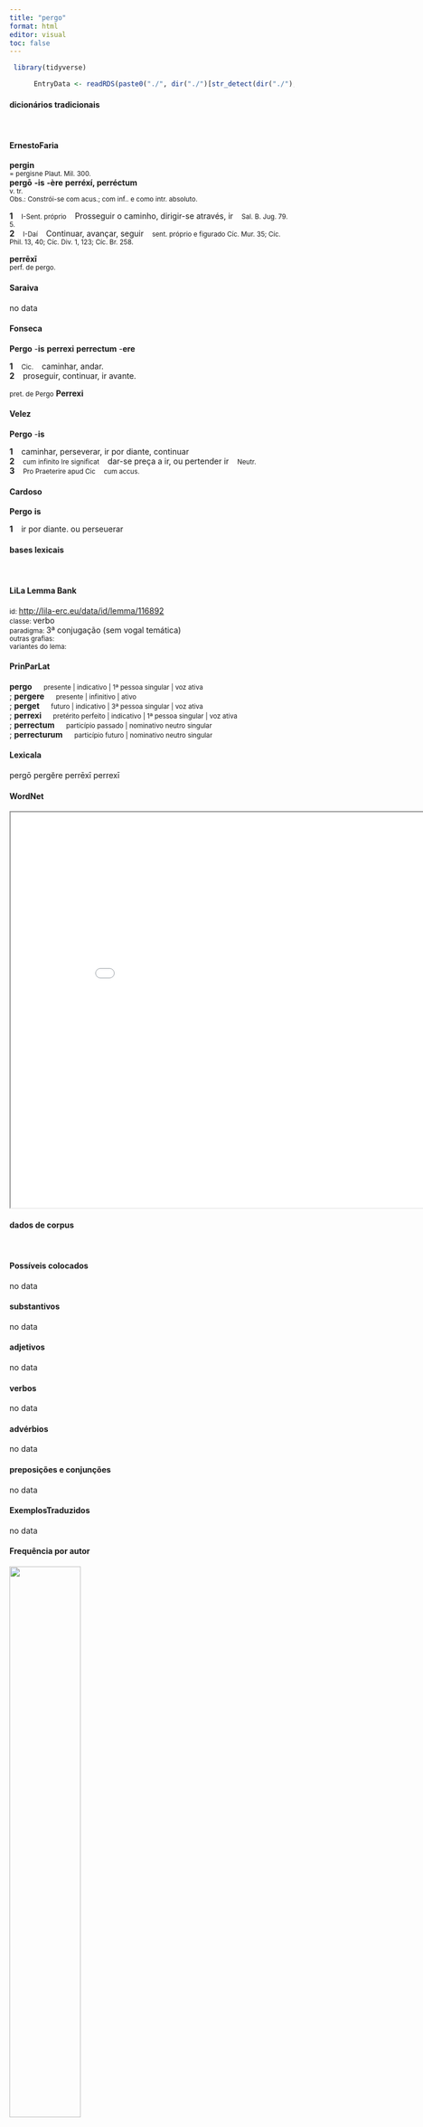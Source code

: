 ```yaml
---
title: "pergo"
format: html
editor: visual
toc: false
---
```



```r
 library(tidyverse) 

      EntryData <- readRDS(paste0("./", dir("./")[str_detect(dir("./"), "_xx112-101-114-103-111xx_.rds")]))

```


#### dicionários tradicionais

&emsp;




::: panel-tabset

#### ErnestoFaria

<b>pergin</b> <br> <small>= pergisne Plaut. Mil. 300.</small> <br> <small></small> 
 <b>pergō</b> <b>-is</b> <b>-ère</b> <b>perréxí, perréctum</b> <br> <small>v. tr.</small> <br> <small>Obs.: Constrói-se com acus.; com inf.. e como intr. absoluto.</small>   <p> <b>1</b> &ensp; <small>I-Sent. próprio</small> &ensp; Prosseguir o caminho, dirigir-se através, ir &ensp; <small>Sal. B. Jug. 79. 5.</small> <br> <b>2</b> &ensp; <small>I-Daí</small> &ensp; Continuar, avançar, seguir &ensp; <small>sent. próprio e figurado Cíc. Mur. 35; Cíc. Phil. 13, 40; Cíc. Div. 1, 123; Cíc. Br. 258.</small> </p> 
 <b>perrēxī</b> <br> <small>perf. de pergo.</small> <br> <small></small>




#### Saraiva

no data




#### Fonseca

<b>Pergo</b> -<b>is</b> <b>perrexi</b> <b>perrectum</b> -<b>ere</b>   <p> <b>1</b> &ensp; <small>Cic.</small> &ensp; caminhar, andar. <br> <b>2</b> &ensp; proseguir, continuar, ir avante. </p> 
 <small>pret. de Pergo</small> <b>Perrexi</b>




#### Velez

<b>Pergo</b> -<b>is</b>   <p> <b>1</b> &ensp; caminhar, perseverar, ir por diante, continuar <br> <b>2</b> &ensp; <small>cum infinito Ire significat</small> &ensp; dar-se preça a ir, ou pertender ir &ensp; <small>Neutr.</small> <br> <b>3</b> &ensp; <small>Pro Praeterire apud Cic</small> &ensp; <small>cum accus.</small> </p>




#### Cardoso

<b>Pergo</b> <b>is</b>   <p> <b>1</b> &ensp; ir por diante. ou perseuerar </p>


:::



#### bases lexicais

&emsp;






::: panel-tabset

#### LiLa Lemma Bank

<small> id: </small> <a href=' http://lila-erc.eu/data/id/lemma/116892 ' target="_blank"> http://lila-erc.eu/data/id/lemma/116892 </a> <br>
<small> classe: </small> verbo    <br>
<small> paradigma: </small> 3ª conjugação (sem vogal temática) <br>
<small> outras grafias: </small>  <br>
<small> variantes do lema: </small>  <br>





#### PrinParLat

<b> pergo </b>&emsp;<small> presente | indicativo | 1ª pessoa singular | voz ativa </small><br>
; <b> pergere </b>&emsp;<small> presente | infinitivo | ativo </small><br>
; <b> perget </b>&emsp;<small> futuro | indicativo | 3ª pessoa singular | voz ativa </small><br>
; <b> perrexi </b>&emsp;<small> pretérito perfeito | indicativo | 1ª pessoa singular | voz ativa </small><br>
; <b> perrectum </b>&emsp;<small> particípio passado | nominativo neutro singular </small><br>
; <b> perrecturum </b>&emsp;<small> particípio futuro | nominativo neutro singular </small><br>





#### Lexicala

pergō 
 pergĕre 
 perrēxī 
 perrexī




#### WordNet

<iframe width='900' height='700' src='Media/Tree__xx112-101-114-103-111xx__sem_type_lexemes_pt.html'>

</iframe>


:::



#### dados de corpus

&emsp;




::: panel-tabset

#### Possíveis colocados

no data




#### substantivos

no data




#### adjetivos

no data




#### verbos

no data




#### advérbios

no data




#### preposições e conjunções

no data


:::



::: panel-tabset

#### ExemplosTraduzidos

no data




#### Frequência por autor

![](./Media/barchart__xx112-101-114-103-111xx__lemma_BY_author_Frequencies.webp){width=50% fig-alt='This charts plots the frequency of lemma by author_Frequencies. The Vergilius subcorpus registers the highest normalized frequency, with the value of 5.79 and an absolute frequency of 3. The Tacitus subcorpus follows, with a normalized frequency of 3.43 and an absolute frequency of 1. the subcorpus with the least normalized frequency is Ovidius with the normalized value of 0 and an absolute freqeuncy of 0. here are all the values: subcorpus: Caesar ; normalized frequency: 1 ; absolute frequency: 0.377672029609487. subcorpus: Cicero ; normalized frequency: 11 ; absolute frequency: 0.685255787296604. subcorpus: Horatius ; normalized frequency: 1 ; absolute frequency: 0.888020602077968. subcorpus: Ovidius ; normalized frequency: 0 ; absolute frequency: 0. subcorpus: Phaedrus ; normalized frequency: 0 ; absolute frequency: 0. subcorpus: Sallustius ; normalized frequency: 1 ; absolute frequency: 0.927557740469344. subcorpus: Seneca ; normalized frequency: 2 ; absolute frequency: 0.373266643026446. subcorpus: Suetonius ; normalized frequency: 0 ; absolute frequency: 0. subcorpus: Tacitus ; normalized frequency: 1 ; absolute frequency: 3.43288705801579. subcorpus: Vergilius ; normalized frequency: 3 ; absolute frequency: 5.79150579150579. subcorpus: Hieronymus ; normalized frequency: 0 ; absolute frequency: 0'}




#### Frequência por gênero

![](./Media/barchart__xx112-101-114-103-111xx__lemma_BY_genre_Frequencies.webp){width=50% fig-alt='This charts plots the frequency of lemma by genre_Frequencies. The Poesia.épica subcorpus registers the highest normalized frequency, with the value of 5.79 and an absolute frequency of 3. The Poesia.trágica subcorpus follows, with a normalized frequency of 1.74 and an absolute frequency of 2. the subcorpus with the least normalized frequency is Poesia.didática with the normalized value of 0 and an absolute freqeuncy of 0. here are all the values: subcorpus: Prosa.histórica ; normalized frequency: 3 ; absolute frequency: 0.730300153363032. subcorpus: Prosa.filosófica ; normalized frequency: 1 ; absolute frequency: 0.164741931763892. subcorpus: Prosa.oratória ; normalized frequency: 4 ; absolute frequency: 0.384050387410828. subcorpus: Prosa.epistolográfica ; normalized frequency: 6 ; absolute frequency: 1.58986724608495. subcorpus: Poesia.lírica ; normalized frequency: 1 ; absolute frequency: 0.84125515268781. subcorpus: Poesia.didática ; normalized frequency: 0 ; absolute frequency: 0. subcorpus: Poesia.trágica ; normalized frequency: 2 ; absolute frequency: 1.73731758165393. subcorpus: Poesia.épica ; normalized frequency: 3 ; absolute frequency: 5.79150579150579. subcorpus: Prosa.ficcional ; normalized frequency: 0 ; absolute frequency: 0'}




#### Frequência por século

![](./Media/barchart__xx112-101-114-103-111xx__lemma_BY_period_Frequencies.webp){width=50% fig-alt='This charts plots the frequency of lemma by period_Frequencies. The II.d.C. subcorpus registers the highest normalized frequency, with the value of 2.62 and an absolute frequency of 1. The I.a.C. subcorpus follows, with a normalized frequency of 0.79 and an absolute frequency of 17. the subcorpus with the least normalized frequency is IV.d.C. with the normalized value of 0 and an absolute freqeuncy of 0. here are all the values: subcorpus: I.a.C. ; normalized frequency: 17 ; absolute frequency: 0.791249709099372. subcorpus: I.d.C. ; normalized frequency: 2 ; absolute frequency: 0.305950741930549. subcorpus: II.d.C. ; normalized frequency: 1 ; absolute frequency: 2.61780104712042. subcorpus: IV.d.C. ; normalized frequency: 0 ; absolute frequency: 0'}


:::

